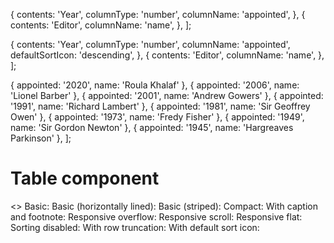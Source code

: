 
  {
    contents: 'Year',
    columnType: 'number',
    columnName: 'appointed',
  },
  {
    contents: 'Editor',
    columnName: 'name',
  },
];

  {
    contents: 'Year',
    columnType: 'number',
    columnName: 'appointed',
    defaultSortIcon: 'descending',
  },
  {
    contents: 'Editor',
    columnName: 'name',
  },
];

  { appointed: '2020', name: 'Roula Khalaf' },
  { appointed: '2006', name: 'Lionel Barber' },
  { appointed: '2001', name: 'Andrew Gowers' },
  { appointed: '1991', name: 'Richard Lambert' },
  { appointed: '1981', name: 'Sir Geoffrey Owen' },
  { appointed: '1973', name: 'Fredy Fisher' },
  { appointed: '1949', name: 'Sir Gordon Newton' },
  { appointed: '1945', name: 'Hargreaves Parkinson' },
];

<Meta title="Core/DataTable" component={DataTable} />

# Table component

<Canvas>
  <Story name="Examples">
    <>
      Basic:
      <DataTable headers={basicHeaders} rows={basicRows} />
      Basic (horizontally lined):
      <DataTable headers={basicHeaders} rows={basicRows} isLinedHorizontal={true} />
      Basic (striped):
      <DataTable headers={basicHeaders} rows={basicRows} isStriped={true} />
      Compact:
      <DataTable headers={basicHeaders} rows={basicRows} isCompact={true} />
      With caption and footnote:
      <DataTable
        captionTop={'captionTop'}
        captionBottom={'captionBottom'}
        headers={basicHeaders}
        rows={basicRows}
      />
      Responsive overflow:
      <DataTable headers={basicHeaders} rows={basicRows} responsive="overflow" />
      Responsive scroll:
      <DataTable headers={basicHeaders} rows={basicRows} responsive="scroll" />
      Responsive flat:
      <DataTable headers={basicHeaders} rows={basicRows} responsive="flat" />
      Sorting disabled:
      <DataTable headers={basicHeaders} rows={basicRows} responsive="flat" isSortable={false} />
      With row truncation:
      <DataTable headers={basicHeaders} rows={basicRows} responsive="overflow" truncation={4} />
      With default sort icon:
      <DataTable headers={headersWithDefaultSortIcon} rows={basicRows} />
    </>
  </Story>
</Canvas>
